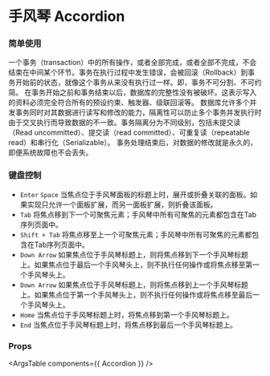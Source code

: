 
<Meta title="组件/手风琴 Accordion" component={Accordion} />

# 手风琴 Accordion

### 简单使用

<Canvas>
  <Story name="Accordion">
    <Accordion allowMultipleExpanded>
      <Accordion.Pane id={'atomicity'} title={'原子性 Atomicity'}>
        一个事务（transaction）中的所有操作，或者全部完成，或者全部不完成，不会结束在中间某个环节。事务在执行过程中发生错误，会被回滚（Rollback）到事务开始前的状态，就像这个事务从来没有执行过一样。即，事务不可分割、不可约简。
      </Accordion.Pane>
      <Accordion.Pane id={'consistency'} title={'一致性 Consistency'}>
        在事务开始之前和事务结束以后，数据库的完整性没有被破坏。这表示写入的资料必须完全符合所有的预设约束、触发器、级联回滚等。
      </Accordion.Pane>
      <Accordion.Pane id={'isolation'} title={'隔离性 Isolation'}>
        数据库允许多个并发事务同时对其数据进行读写和修改的能力，隔离性可以防止多个事务并发执行时由于交叉执行而导致数据的不一致。事务隔离分为不同级别，包括未提交读（Read uncommitted）、提交读（read committed）、可重复读（repeatable read）和串行化（Serializable）。
      </Accordion.Pane>
      <Accordion.Pane id={'durability'} title={'持久性 Durability'} disabled>
        事务处理结束后，对数据的修改就是永久的，即便系统故障也不会丢失。
      </Accordion.Pane>
    </Accordion>
  </Story>
</Canvas>

### 键盘控制

* `Enter` `Space` 当焦点位于手风琴面板的标题上时，展开或折叠关联的面板。如果实现只允许一个面板扩展，而另一面板扩展，则折叠该面板。
* `Tab` 将焦点移到下一个可聚焦元素；手风琴中所有可聚焦的元素都包含在Tab序列页面中。
* `Shift + Tab` 将焦点移至上一个可聚焦元素；手风琴中所有可聚焦的元素都包含在Tab序列页面中。
* `Down Arrow` 如果焦点位于手风琴标题上，则将焦点移到下一个手风琴标题上。如果焦点位于最后一个手风琴头上，则不执行任何操作或将焦点移至第一个手风琴头上。
* `Down Arrow` 如果焦点位于手风琴标题上，则将焦点移到上一个手风琴标题上。如果焦点位于第一个手风琴头上，则不执行任何操作或将焦点移至最后一个手风琴头上。
* `Home` 当焦点位于手风琴标题上时，将焦点移到第一个手风琴标题上。
* `End` 当焦点位于手风琴标题上时，将焦点移到最后一个手风琴标题上。

### Props

<ArgsTable components={{ Accordion }} />